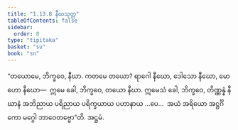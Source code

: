 ```yaml
---
title: "1.13.8 နီဃသုတ္တ"
tableOfContents: false
sidebar:
  order: 8
type: "tipitaka"
basket: "su"
book: "sn"
---
```



<DynamicBreadcrumb />

<Division number="168" book="sn" e="ch" v="18" p="304">

<Paragraph number="324" book="sn">
“တယောမေ, ဘိက္ခဝေ, နီဃာ. ကတမေ တယော? ရာဂေါ နီဃော, ဒေါသော နီဃော, မောဟော နီဃော—  ဣမေ ခေါ, ဘိက္ခဝေ, တယော နီဃာ. ဣမေသံ ခေါ, ဘိက္ခဝေ, တိဏ္ဏန္နံ နီဃာနံ အဘိညာယ ပရိညာယ ပရိက္ခယာယ ပဟာနာယ …ပေ…  အယံ အရိယော အဋ္ဌင်္ဂိကော မဂ္ဂေါ ဘာဝေတဗ္ဗော”တိ.

</Paragraph>
</Division>

<Paragraph number="325" type="center" book="sn">
အဋ္ဌမံ.
</Paragraph>